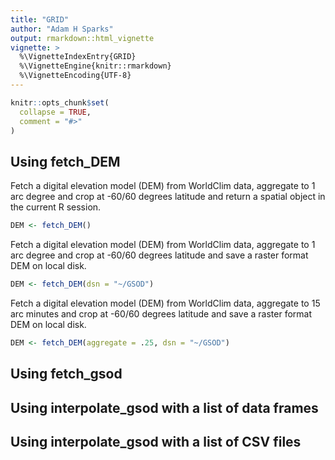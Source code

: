 ```yaml
---
title: "GRID"
author: "Adam H Sparks"
output: rmarkdown::html_vignette
vignette: >
  %\VignetteIndexEntry{GRID}
  %\VignetteEngine{knitr::rmarkdown}
  %\VignetteEncoding{UTF-8}
---
```


```r
knitr::opts_chunk$set(
  collapse = TRUE,
  comment = "#>"
)
```

## Using fetch_DEM

Fetch a digital elevation model (DEM) from WorldClim data, aggregate to 1 arc
degree and crop at -60/60 degrees latitude and return a spatial object in the
current R session.

```r
DEM <- fetch_DEM()
```

Fetch a digital elevation model (DEM) from WorldClim data, aggregate to 1 arc
degree and crop at -60/60 degrees latitude and save a raster format DEM on local
disk.

```r
DEM <- fetch_DEM(dsn = "~/GSOD")
```

Fetch a digital elevation model (DEM) from WorldClim data, aggregate to 15 arc
minutes and crop at -60/60 degrees latitude and save a raster format DEM on
local disk.

```r
DEM <- fetch_DEM(aggregate = .25, dsn = "~/GSOD")
```

## Using fetch_gsod


## Using interpolate_gsod with a list of data frames


## Using interpolate_gsod with a list of CSV files
